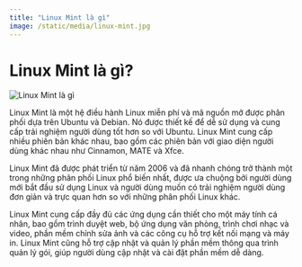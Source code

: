 ```yaml
---
title: "Linux Mint là gì"
image: /static/media/linux-mint.jpg
---
```


# Linux Mint là gì?

![Linux Mint là gì](/static/media/linux-mint.jpg)

Linux Mint là một hệ điều hành Linux miễn phí và mã nguồn mở được phân phối dựa trên Ubuntu và Debian. Nó được thiết kế để dễ sử dụng và cung cấp trải nghiệm người dùng tốt hơn so với Ubuntu. Linux Mint cung cấp nhiều phiên bản khác nhau, bao gồm các phiên bản với giao diện người dùng khác nhau như Cinnamon, MATE và Xfce.

Linux Mint đã được phát triển từ năm 2006 và đã nhanh chóng trở thành một trong những phân phối Linux phổ biến nhất, được ưa chuộng bởi người dùng mới bắt đầu sử dụng Linux và người dùng muốn có trải nghiệm người dùng đơn giản và trực quan hơn so với những phân phối Linux khác.

Linux Mint cung cấp đầy đủ các ứng dụng cần thiết cho một máy tính cá nhân, bao gồm trình duyệt web, bộ ứng dụng văn phòng, trình chơi nhạc và video, phần mềm chỉnh sửa ảnh và các công cụ hỗ trợ kết nối mạng và máy in. Linux Mint cũng hỗ trợ cập nhật và quản lý phần mềm thông qua trình quản lý gói, giúp người dùng cập nhật và cài đặt phần mềm dễ dàng.
